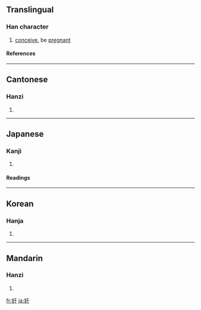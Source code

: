 {{see|姙}}

==Translingual==
===Han character===
{{Han char|rn=38|rad=女|as=04|sn=7|four=4241<sub>4</sub>|canj=女竹土 (VHG)}}
# [[conceive]], be [[pregnant]]
====References====
{{Han ref|kx=0256.060|dkj=06072|hdz=21031.060|uh=598A|ud=22922|bh=A7B3|bd=42931}}
----
==Cantonese==
===Hanzi===
{{yue-hanzi|jyut=|y=yam4}}
# {{defn|Cantonese}}
----
==Japanese==
===Kanji===
{{ja-kanji|grade=c|rs=女04}}
# {{defn|Japanese}} 
====Readings====
{{ja-readings|on=[[にん]] (nin), [[じん]] (jin)|kun=[[はらむ]] (haramu)}}
----
==Korean==
===Hanja===
{{ko-hanja|hangeul=임|rv=im|mr=im}}
# {{defn|Korean}}
----
==Mandarin==
===Hanzi===
{{cmn-hanzi|pin=[[rèn]] ([[ren4]])|wg=jen<sup>4</sup>}}
# {{defn|Mandarin}}

[[fr:妊]]
[[ja:妊]]
